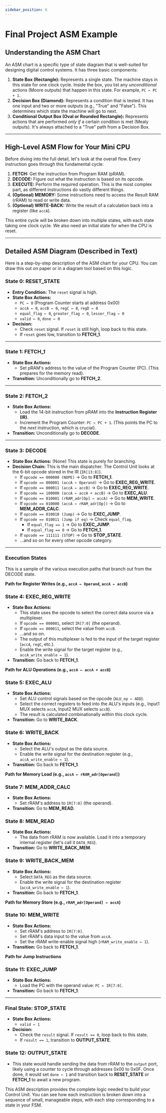 ```yaml
---
sidebar_position: 6
---
```


# Final Project ASM Example

## Understanding the ASM Chart

An ASM chart is a specific type of state diagram that is well-suited for designing digital control systems. It has three basic components:

1.  **State Box (Rectangle):** Represents a single state. The machine stays in this state for one clock cycle. Inside the box, you list any *unconditional* actions (Moore outputs) that happen in this state. For example, `PC ← PC + 1`.
2.  **Decision Box (Diamond):** Represents a condition that is tested. It has one input and two or more outputs (e.g., "True" and "False"). This determines which state the machine will go to next.
3.  **Conditional Output Box (Oval or Rounded Rectangle):** Represents actions that are performed *only if* a certain condition is met (Mealy outputs). It's always attached to a "True" path from a Decision Box.

---

## High-Level ASM Flow for Your Mini CPU

Before diving into the full detail, let's look at the overall flow. Every instruction goes through this fundamental cycle:

1.  **FETCH:** Get the instruction from Program RAM (pRAM).
2.  **DECODE:** Figure out what the instruction is based on its opcode.
3.  **EXECUTE:** Perform the required operation. This is the most complex part, as different instructions do vastly different things.
4.  **(Optional) MEMORY:** Some instructions need to access the Result RAM (rRAM) to read or write data.
5.  **(Optional) WRITE-BACK:** Write the result of a calculation back into a register (like `accA`).

This entire cycle will be broken down into multiple states, with each state taking one clock cycle. We also need an initial state for when the CPU is reset.

---

## Detailed ASM Diagram (Described in Text)

Here is a step-by-step description of the ASM chart for your CPU. You can draw this out on paper or in a diagram tool based on this logic.

### State 0: RESET_STATE
*   **Entry Condition:** The `reset` signal is high.
*   **State Box Actions:**
    *   `PC ← 0` (Program Counter starts at address 0x00)
    *   `accA ← 0`, `accB ← 0`, `regC ← 0`, `regD ← 0`
    *   `equal_flag ← 0`, `greater_flag ← 0`, `lesser_flag ← 0`
    *   `valid ← 0`, `done ← 0`
*   **Decision:**
    *   Check `reset` signal. If `reset` is still high, loop back to this state.
    *   If `reset` goes low, transition to **FETCH_1**.

---
### State 1: FETCH_1
*   **State Box Actions:**
    *   Set pRAM's address to the value of the Program Counter (PC). (This prepares for the memory read).
*   **Transition:** Unconditionally go to **FETCH_2**.

---
### State 2: FETCH_2
*   **State Box Actions:**
    *   Load the 14-bit instruction from pRAM into the **Instruction Register (IR)**.
    *   Increment the Program Counter: `PC ← PC + 1`. (This points the PC to the *next* instruction, which is crucial).
*   **Transition:** Unconditionally go to **DECODE**.

---
### State 3: DECODE
*   **State Box Actions:** (None) This state is purely for branching.
*   **Decision Chain:** This is the main dispatcher. The Control Unit looks at the 6-bit opcode stored in the IR (`IR[13:8]`).
    *   If `opcode == 000000 (NOPE)` -> Go to **FETCH_1**.
    *   If `opcode == 000001 (accA ← Operand)` -> Go to **EXEC_REG_WRITE**.
    *   If `opcode == 000011 (accA ← accB)` -> Go to **EXEC_REG_WRITE**.
    *   If `opcode == 100000 (accA ← accA + accB)` -> Go to **EXEC_ALU**.
    *   If `opcode == 010001 (rRAM_adr[Op] ← accA)` -> Go to **MEM_WRITE**.
    *   If `opcode == 010000 (accA ← rRAM_adr[Op])` -> Go to **MEM_ADDR_CALC**.
    *   If `opcode == 010010 (Jump)` -> Go to **EXEC_JUMP**.
    *   If `opcode == 010011 (Jump if eq)` -> Check `equal_flag`.
        *   If `equal_flag == 1` -> Go to **EXEC_JUMP**.
        *   If `equal_flag == 0` -> Go to **FETCH_1**.
    *   If `opcode == 111111 (STOP)` -> Go to **STOP_STATE**.
    *   ...and so on for every other opcode category.

---
### Execution States

This is a sample of the various execution paths that branch out from the DECODE state.

**Path for Register Writes (e.g., `accA ← Operand`, `accA ← accB`)**
### State 4: EXEC_REG_WRITE
*   **State Box Actions:**
    *   This state uses the opcode to select the correct data source via a multiplexer.
    *   If `opcode == 000001`, select `IR[7:0]` (the operand).
    *   If `opcode == 000011`, select the value from `accB`.
    *   ...and so on.
    *   The output of this multiplexer is fed to the input of the target register (`accA`, `regC`, etc.).
    *   Enable the write signal for the target register (e.g., `accA_write_enable ← 1`).
*   **Transition:** Go back to **FETCH_1**.

**Path for ALU Operations (e.g., `accA ← accA + accB`)**
### State 5: EXEC_ALU
*   **State Box Actions:**
    *   Set ALU control signals based on the opcode (`ALU_op ← ADD`).
    *   Select the correct registers to feed into the ALU's inputs (e.g., Input1 MUX selects `accA`, Input2 MUX selects `accB`).
    *   The result is calculated combinationally within this clock cycle.
*   **Transition:** Go to **WRITE_BACK**.

### State 6: WRITE_BACK
*   **State Box Actions:**
    *   Select the ALU's output as the data source.
    *   Enable the write signal for the destination register (e.g., `accA_write_enable ← 1`).
*   **Transition:** Go back to **FETCH_1**.

**Path for Memory Load (e.g., `accA ← rRAM_adr[Operand]`)**
### State 7: MEM_ADDR_CALC
*   **State Box Actions:**
    *   Set rRAM's address to `IR[7:0]` (the operand).
*   **Transition:** Go to **MEM_READ**.

### State 8: MEM_READ
*   **State Box Actions:**
    *   The data from rRAM is now available. Load it into a temporary internal register (let's call it `DATA_REG`).
*   **Transition:** Go to **WRITE_BACK_MEM**.

### State 9: WRITE_BACK_MEM
*   **State Box Actions:**
    *   Select `DATA_REG` as the data source.
    *   Enable the write signal for the destination register (`accA_write_enable ← 1`).
*   **Transition:** Go back to **FETCH_1**.

**Path for Memory Store (e.g., `rRAM_adr[Operand] ← accA`)**
### State 10: MEM_WRITE
*   **State Box Actions:**
    *   Set rRAM's address to `IR[7:0]`.
    *   Set rRAM's data input to the value from `accA`.
    *   Set the rRAM write-enable signal high (`rRAM_write_enable ← 1`).
*   **Transition:** Go back to **FETCH_1**.

**Path for Jump Instructions**
### State 11: EXEC_JUMP
*   **State Box Actions:**
    *   Load the PC with the operand value: `PC ← IR[7:0]`.
*   **Transition:** Go back to **FETCH_1**.

---
### Final State: STOP_STATE
*   **State Box Actions:**
    *   `valid ← 1`
*   **Decision:**
    *   Check the `result` signal. If `result == 0`, loop back to this state.
    *   If `result == 1`, transition to **OUTPUT_STATE**.

### State 12: OUTPUT_STATE
*   This state would handle sending the data from rRAM to the `output` port, likely using a counter to cycle through addresses 0x00 to 0x0F. Once done, it would set `done ← 1` and transition back to **RESET_STATE** or **FETCH_1** to await a new program.

This ASM description provides the complete logic needed to build your Control Unit. You can see how each instruction is broken down into a sequence of small, manageable steps, with each step corresponding to a state in your FSM.